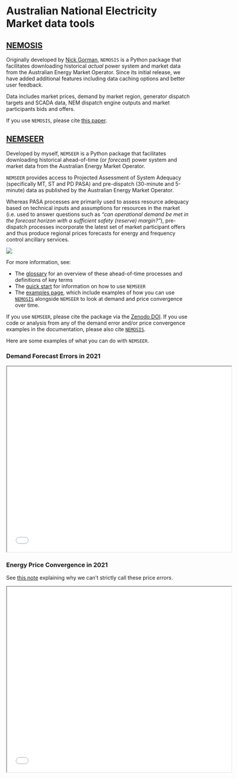 # Australian National Electricity Market data tools

## [NEMOSIS](https://github.com/UNSW-CEEM/NEMOSIS)

Originally developed by [Nick Gorman](https://github.com/nick-gorman), `NEMOSIS` is a Python package that facilitates downloading historical *actual* power system and market data from the Australian Energy Market Operator. Since its initial release, we have added additional features including data caching options and better user feedback.

Data includes market prices, demand by market region, generator dispatch targets and SCADA data, NEM dispatch engine outputs and market participants bids and offers.

If you use `NEMOSIS`, please cite [this paper](https://www.researchgate.net/publication/329798805_NEMOSIS_-_NEM_Open_Source_Information_Service_open-source_access_to_Australian_National_Electricity_Market_Data).

## [NEMSEER](https://github.com/UNSW-CEEM/NEMSEER)

Developed by myself, `NEMSEER` is a Python package that facilitates downloading historical ahead-of-time (or *forecast*) power system and market data from the Australian Energy Market Operator.

`NEMSEER` provides access to Projected Assessment of System Adequacy (specifically MT, ST and PD PASA) and pre-dispatch (30-minute and 5-minute) data as published by the Australian Energy Market Operator. 

Whereas PASA processes are primarily used to assess resource adequacy based on technical inputs and assumptions for resources in the market (i.e. used to answer questions such as *"can operational demand be met in the forecast horizon with a sufficient safety (reserve) margin?"*), pre-dispatch processes incorporate the latest set of market participant offers and thus produce regional prices forecasts for energy and frequency control ancillary services.

![](https://nemseer.readthedocs.io/en/latest/_images/forecast_timeframes.png)

For more information, see:

- The [glossary](https://nemseer.readthedocs.io/en/latest/glossary.html) for an overview of these ahead-of-time processes and definitions of key terms
- The [quick start](https://nemseer.readthedocs.io/en/latest/quick_start.html) for information on how to use `NEMSEER`
- The [examples page](https://nemseer.readthedocs.io/en/latest/examples.html), which include examples of how you can use [`NEMOSIS`](nem_data.qmd#nemosis) alongside `NEMSEER` to look at demand and price convergence over time. 

If you use `NEMSEER`, please cite the package via the [Zenodo DOI](https://doi.org/10.5281/zenodo.7397514). If you use code or analysis from any of the demand error and/or price convergence examples in the documentation, please also cite [`NEMOSIS`](https://www.researchgate.net/publication/329798805_NEMOSIS_-_NEM_Open_Source_Information_Service_open-source_access_to_Australian_National_Electricity_Market_Data).

Here are some examples of what you can do with `NEMSEER`.

### Demand Forecast Errors in 2021

<iframe src="./charts/p5min_error_2021_tod_percentile.html" width="120%" height="500">
</iframe>

### Energy Price Convergence in 2021

See [this note](https://nemseer.readthedocs.io/en/latest/examples/price_convergence_2021.html#energy-price-convergence-in-2021) explaining why we can't strictly call these price *errors*.

<iframe src="./charts/NSW_abs_price_error_2021.html" width="120%" height="500">
</iframe>
